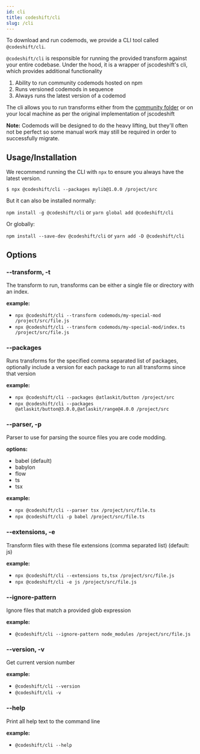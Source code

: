 ```yaml
---
id: cli
title: codeshift/cli
slug: /cli
---
```


To download and run codemods, we provide a CLI tool called `@codeshift/cli`.

`@codeshift/cli` is responsible for running the provided transform against your entire codebase.
Under the hood, it is a wrapper of jscodeshift's cli, which provides additional functionality

1. Ability to run community codemods hosted on npm
2. Runs versioned codemods in sequence
3. Always runs the latest version of a codemod

The cli allows you to run transforms either from the [community folder](https://github.com/CodeshiftCommunity/CodeshiftCommunity/tree/main/community) or on your local machine as per the original implementation of jscodeshift

**Note:** Codemods will be designed to do the heavy lifting, but they'll often not be perfect so some manual work may still be required in order to successfully migrate.

## Usage/Installation

We recommend running the CLI with `npx` to ensure you always have the latest version.

`$ npx @codeshift/cli --packages mylib@1.0.0 /project/src`

But it can also be installed normally:

`npm install -g @codeshift/cli` or `yarn global add @codeshift/cli`

Or globally:

`npm install --save-dev @codeshift/cli` or `yarn add -D @codeshift/cli`

## Options

### --transform, -t

The transform to run, transforms can be either a single file or directory with an index.

**example:**

- `npx @codeshift/cli --transform codemods/my-special-mod /project/src/file.js`
- `npx @codeshift/cli --transform codemods/my-special-mod/index.ts /project/src/file.js`

### --packages

Runs transforms for the specified comma separated list of packages, optionally include a version for each package to run all transforms since that version

**example:**

- `npx @codeshift/cli --packages @atlaskit/button /project/src`
- `npx @codeshift/cli --packages @atlaskit/button@3.0.0,@atlaskit/range@4.0.0 /project/src`

### --parser, -p

Parser to use for parsing the source files you are code modding.

**options:**

- babel (default)
- babylon
- flow
- ts
- tsx

**example:**

- `npx @codeshift/cli --parser tsx /project/src/file.ts`
- `npx @codeshift/cli -p babel /project/src/file.ts`

### --extensions, -e

Transform files with these file extensions (comma separated list) (default: js)

**example:**

- `npx @codeshift/cli --extensions ts,tsx /project/src/file.js`
- `npx @codeshift/cli -e js /project/src/file.js`

### --ignore-pattern

Ignore files that match a provided glob expression

**example:**

- `@codeshift/cli --ignore-pattern node_modules /project/src/file.js`

### --version, -v

Get current version number

**example:**

- `@codeshift/cli --version`
- `@codeshift/cli -v`

### --help

Print all help text to the command line

**example:**

- `@codeshift/cli --help`
